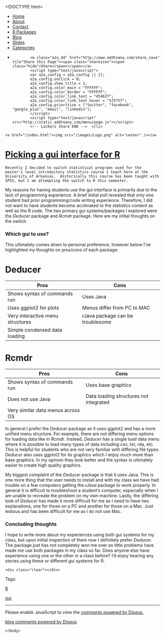 <!DOCTYPE html>
<html>
  <head>
    <meta charset="utf-8">
    <title>Picking a gui interface for R</title>
    <meta name="author" content="Brandon LeBeau" />
   <link rel="alternate" type="application/rss+xml" title="Educate-R" href="http://educate-r.org/feed.xml">
    <link rel="stylesheet" type="text/css" href="/stylesheets/newstyle.css">
    <link rel="stylesheet" href="/stylesheets/xcodeDkGrey.css">
    <script type='text/javascript' src="/stylesheets/highlight.pack.js"></script>
<script type="text/javascript">

    var _gaq = _gaq || [];
    _gaq.push(['_setAccount', 'UA-43425299-1']);
    _gaq.push(['_trackPageview']);

    (function() {
      var ga = document.createElement('script'); ga.type = 'text/javascript'; ga.async = true;
      ga.src = ('https:' == document.location.protocol ? 'https://ssl' : 'http://www') + '.google-analytics.com/ga.js';
      var s = document.getElementsByTagName('script')[0]; s.parentNode.insertBefore(ga, s);
    })();
 </script>

   </head>

  <body>
    <script>hljs.initHighlightingOnLoad();</script>

 <div id="navigation">
  <ul>
  <li><a href="/index.html">Home</a></li>
  <li><a href="/about.html">About</a></li>
  <li><a href="/contact.html">Contact</a></li>
  <li><a href="/projects.html">R Packages</a></li>
  <li><a href="/blog.html">Blog</a></li>
  <li><a href="/slides.html">Slides</a></li>
  <li><a href="/tags.html">Categories</a></li>
  <li>         <!-- Lockerz Share BEGIN -->
            <a class="a2a_dd" href="http://www.addtoany.com/share_save" tile"Share this Page"><span class="shareicon"><span class="hide">Share</span></span></a>
            <script type="text/javascript">
            var a2a_config = a2a_config || {};
            a2a_config.onclick = 0;
            a2a_config.show_title = 1;
            a2a_config.color_main = "FFFFFF";
            a2a_config.color_border = "FFFFFF";
            a2a_config.color_link_text = "45462f";
            a2a_config.color_link_text_hover = "575757";
            a2a_config.prioritize = ["twitter", "facebook",  "google_plus", "email", "linkedin"];
            </script>
            <script type="text/javascript" src="http://static.addtoany.com/menu/page.js"></script>
            <!-- Lockerz Share END -->  </li>
  </ul>
  </div>
  <div id="headerimg">
    <a href="/index.html"><img src="/images/Logo.png" alt="center" /></a>
  </div>
  <div class="content">
  <div class="blog">
   <!-- <h2>Picking a gui interface for R</h2> -->
     <div class="full">
  <h1 class="entry-title">
    <a href="/Rmd/2014-02-02-Rgui.Rmd" title="Picking a gui interface for R" rel="bookmark">Picking a gui interface for R</a>
  </h1>
  <div class="entry-content full-content">
    Recently I decided to switch statistical programs used for the master's level introductory statistics course I teach here at the University of Arkansas.  Historically this course has been taught with SPSS, but I am attempting the switch to R this semester.  

My reasons for having students use the gui interface is primarily due to the lack of programming experience.  A brief initial poll revealed that only one student had prior programming/code writing experience.  Therefore, I did not want to have students become acclimated to the statistics content as well as the R code.  The two primary gui systems/packages I explored were the *Deducer* package and *Rcmdr* package.  Here are my initial thoughts on the switch.

### Which gui to use?
This ultimately comes down to personal preference, however below I've highlighted my thoughts on pros/cons of each package.

Deducer   
=========
| Pros                             | Cons                             |   
|----------------------------------|----------------------------------|
| Shows syntax of commands run     | Uses Java                        |  
| Uses ggplot2 for plots           | Menus differ from PC to MAC      |  
| Very interactive menu structures | rJava package can be troublesome |   
| Simple condensed data loading    |                                  |  

Rcmdr
========
| Pros                              | Cons                             |   
|-----------------------------------|----------------------------------|
| Shows syntax of commands run      | Uses base graphics               |  
| Does not use Java                 | Data loading structures not integrated |  
| Very similar data menus across OS |   | 

In general I prefer the *Deducer* package as it uses ggplot2 and has a more unified menu structure.  For example, there are not differing menu options for loading data like in *Rcmdr*.  Instead, *Deducer* has a single load data menu where it is possible to load many types of data including csv, txt, rda, etc.  This is helpful for students who are not very familiar with differing file types.  *Deducer* also uses ggplot2 for its graphics which I enjoy much more than base graphics.  In my opinion they look better and the syntax is ultimately easier to create high quality graphics.

My biggest complaint of the *Deducer* package is that it uses Java.  This is one more thing that the user needs to install and with my class we have had trouble on a few computers getting the *rJava* package to work properly.  In general it is difficult to troubleshoot a student's computer, especially when I am unable to recreate the problem on my own machine.  Lastly, the differing look of *Deducer* has made it more difficult for me as I need to have two explanations, one for those on a PC and another for those on a Mac.  Just tedious and has been difficult for me as I do not use Mac.

### Concluding thoughts
I hope to write more about my experiences using both gui systems for my class, but upon initial inspection of them now I definitely prefer *Deducer*.  The package just has not completely won me over as little problems have made me use both packages in my class so far.  Does anyone else have experience using one or the other in a class before?  I'd enjoy hearing any stories using these or different gui systems for R.

    <div class="clear"></div>
  </div>
  <p class="alt-font tight">
    Tags:&nbsp;
    
    <a href="/tags.html#R-ref" >R</a>
    
    <a href="/tags.html#gui-ref" >gui</a>
    
  </p>
  <p class="by-line">
    <span class="date full-date">
      <abbr class="published" title=""></abbr>
    </span>
  </p>
  <div class="clear"></div>
</div>
<div class="rule">
  <hr/>
</div>

<div id="disqus_thread"></div>
<script type="text/javascript">
  var disqus_shortname = 'rjourney';

  var disqus_url = "http://lebebr01.github.com/Rmd/2014-02-02-Rgui.Rmd";

  (function() {
      var dsq = document.createElement('script'); dsq.type = 'text/javascript'; dsq.async = true;
      dsq.src = 'http://' + disqus_shortname + '.disqus.com/embed.js';
      (document.getElementsByTagName('head')[0] || document.getElementsByTagName('body')[0]).appendChild(dsq);
  })();
</script>
<noscript>Please enable JavaScript to view the <a href="http://disqus.com/?ref_noscript">comments powered by Disqus.</a></noscript>
<a href="http://disqus.com" class="dsq-brlink">blog comments powered by <span class="logo-disqus">Disqus</span></a>




  </div>
  </div>  
    </body>
</html>

